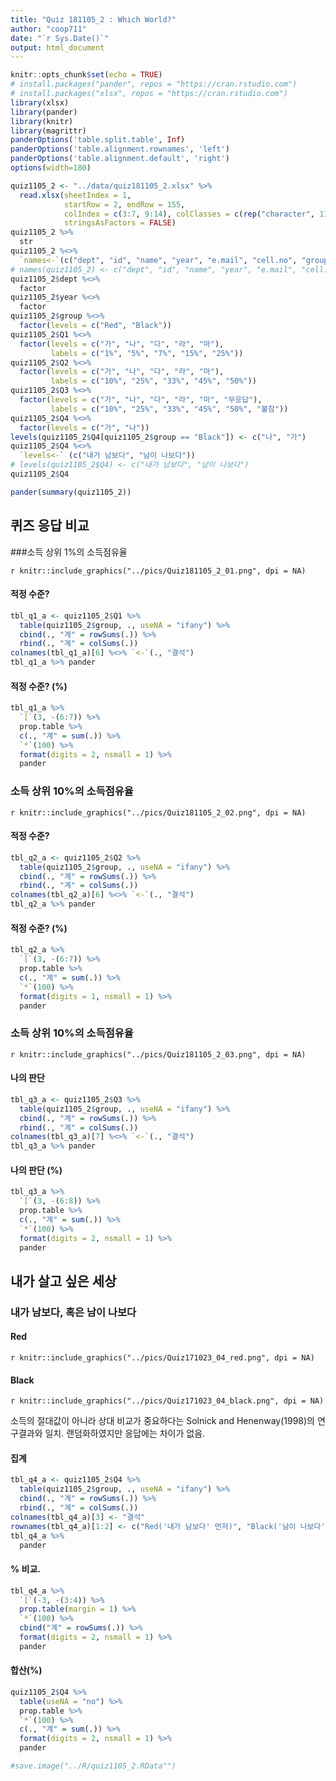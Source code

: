 ```yaml
---
title: "Quiz 181105_2 : Which World?"
author: "coop711"
date: "`r Sys.Date()`"
output: html_document
---
```


```r
knitr::opts_chunk$set(echo = TRUE)
# install.packages("pander", repos = "https://cran.rstudio.com")
# install.packages("xlsx", repos = "https://cran.rstudio.com")
library(xlsx)
library(pander)
library(knitr)
library(magrittr)
panderOptions('table.split.table', Inf)
panderOptions('table.alignment.rownames', 'left')
panderOptions('table.alignment.default', 'right')
options(width=180)
```

```r
quiz1105_2 <- "../data/quiz181105_2.xlsx" %>%
  read.xlsx(sheetIndex = 1, 
            startRow = 2, endRow = 155, 
            colIndex = c(3:7, 9:14), colClasses = c(rep("character", 11)), 
            stringsAsFactors = FALSE)
quiz1105_2 %>%
  str
quiz1105_2 %<>%
  `names<-`(c("dept", "id", "name", "year", "e.mail", "cell.no", "group", "Q1", "Q2", "Q3", "Q4"))
# names(quiz1105_2) <- c("dept", "id", "name", "year", "e.mail", "cell.no", "group", "Q1", "Q2", "Q3", "Q4")
quiz1105_2$dept %<>% 
  factor
quiz1105_2$year %<>%
  factor
quiz1105_2$group %<>% 
  factor(levels = c("Red", "Black"))
quiz1105_2$Q1 %<>% 
  factor(levels = c("가", "나", "다", "라", "마"), 
         labels = c("1%", "5%", "7%", "15%", "25%"))
quiz1105_2$Q2 %<>% 
  factor(levels = c("가", "나", "다", "라", "마"), 
         labels = c("10%", "25%", "33%", "45%", "50%"))
quiz1105_2$Q3 %<>% 
  factor(levels = c("가", "나", "다", "라", "마", "무응답"), 
         labels = c("10%", "25%", "33%", "45%", "50%", "불참"))
quiz1105_2$Q4 %<>% 
  factor(levels = c("가", "나"))
levels(quiz1105_2$Q4[quiz1105_2$group == "Black"]) <- c("나", "가")
quiz1105_2$Q4 %<>%
  `levels<-` (c("내가 남보다", "남이 나보다"))
# levels(quiz1105_2$Q4) <- c("내가 남보다", "남이 나보다")
quiz1105_2$Q4
```

```r
pander(summary(quiz1105_2))
```

## 퀴즈 응답 비교{#퀴즈}

###소득 상위 1%의 소득점유율

`r knitr::include_graphics("../pics/Quiz181105_2_01.png", dpi = NA)`

#### 적정 수준?

```r
tbl_q1_a <- quiz1105_2$Q1 %>% 
  table(quiz1105_2$group, ., useNA = "ifany") %>%
  cbind(., "계" = rowSums(.)) %>%
  rbind(., "계" = colSums(.))
colnames(tbl_q1_a)[6] %<>% `<-`(., "결석")
tbl_q1_a %>% pander 

```

#### 적정 수준? (%)

```r
tbl_q1_a %>% 
  `[`(3, -(6:7)) %>%
  prop.table %>% 
  c(., "계" = sum(.)) %>%
  `*`(100) %>%
  format(digits = 2, nsmall = 1) %>%
  pander
```

### 소득 상위 10%의 소득점유율

`r knitr::include_graphics("../pics/Quiz181105_2_02.png", dpi = NA)`

#### 적정 수준?

```r
tbl_q2_a <- quiz1105_2$Q2 %>% 
  table(quiz1105_2$group, ., useNA = "ifany") %>%
  cbind(., "계" = rowSums(.)) %>%
  rbind(., "계" = colSums(.))
colnames(tbl_q2_a)[6] %<>% `<-`(., "결석")
tbl_q2_a %>% pander 
```

#### 적정 수준? (%)

```r
tbl_q2_a %>% 
  `[`(3, -(6:7)) %>%
  prop.table %>% 
  c(., "계" = sum(.)) %>%
  `*`(100) %>%
  format(digits = 1, nsmall = 1) %>%
  pander
```

### 소득 상위 10%의 소득점유율

`r knitr::include_graphics("../pics/Quiz181105_2_03.png", dpi = NA)`

#### 나의 판단

```r
tbl_q3_a <- quiz1105_2$Q3 %>% 
  table(quiz1105_2$group, ., useNA = "ifany") %>%
  cbind(., "계" = rowSums(.)) %>%
  rbind(., "계" = colSums(.))
colnames(tbl_q3_a)[7] %<>% `<-`(., "결석")
tbl_q3_a %>% pander 
```

#### 나의 판단 (%)

```r
tbl_q3_a %>% 
  `[`(3, -(6:8)) %>%
  prop.table %>% 
  c(., "계" = sum(.)) %>%
  `*`(100) %>%
  format(digits = 2, nsmall = 1) %>%
  pander
```

## 내가 살고 싶은 세상

### 내가 남보다, 혹은 남이 나보다

#### Red 

`r knitr::include_graphics("../pics/Quiz171023_04_red.png", dpi = NA)`

#### Black

`r knitr::include_graphics("../pics/Quiz171023_04_black.png", dpi = NA)`

소득의 절대값이 아니라 상대 비교가 중요하다는 Solnick and Henenway(1998)의 연구결과와 일치. 랜덤화하였지만 응답에는 차이가 없음.

#### 집계

```r
tbl_q4_a <- quiz1105_2$Q4 %>%
  table(quiz1105_2$group, ., useNA = "ifany") %>%
  cbind(., "계" = rowSums(.)) %>%
  rbind(., "계" = colSums(.))
colnames(tbl_q4_a)[3] <- "결석"
rownames(tbl_q4_a)[1:2] <- c("Red('내가 남보다' 먼저)", "Black('남이 나보다' 먼저)")
tbl_q4_a %>% 
  pander
```

#### % 비교.  

```r
tbl_q4_a %>% 
  `[`(-3, -(3:4)) %>%
  prop.table(margin = 1) %>%
  `*`(100) %>%
  cbind("계" = rowSums(.)) %>%
  format(digits = 2, nsmall = 1) %>%
  pander
```

#### 합산(%)

```r
quiz1105_2$Q4 %>%
  table(useNA = "no") %>%
  prop.table %>%
  `*`(100) %>%
  c(., "계" = sum(.)) %>%
  format(digits = 2, nsmall = 1) %>%
  pander
```


```r
#save.image("../R/quiz1105_2.RData"")
```